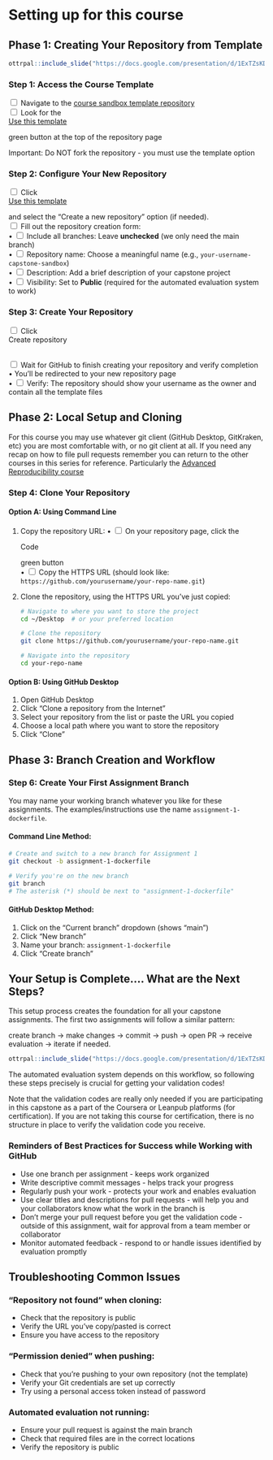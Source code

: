 # Setting up for this course

## Phase 1: Creating Your Repository from Template

```r
ottrpal::include_slide("https://docs.google.com/presentation/d/1ExTZsKDHKM0fIi0_tB80qd8cHvqjEDyNJp-OsnvZ19o/edit?slide=id.g360ed975019_0_188#slide=id.g360ed975019_0_188")
```

### Step 1: Access the Course Template

<input type="checkbox"> Navigate to the [course sandbox template repository](https://github.com/fhdsl/capstone-sandbox)<br/>
<input type="checkbox"> Look for the <div class = "github_button"> <a href="https://github.com/new?template_name=capstone-sandbox&template_owner=fhdsl"> Use this template</a></div> green button at the top of the repository page<br/>

::: {.notice}
Important: Do NOT fork the repository - you must use the template option
:::

### Step 2: Configure Your New Repository

<input type="checkbox"> Click <div class = "github_button"> <a href="https://github.com/new?template_name=capstone-sandbox&template_owner=fhdsl"> Use this template</a></div> and select the "Create a new repository" option (if needed).<br/>
<input type="checkbox"> Fill out the repository creation form:<br/>
  • <input type="checkbox"> Include all branches: Leave **unchecked** (we only need the main branch)<br/>
  • <input type="checkbox"> Repository name: Choose a meaningful name (e.g., `your-username-capstone-sandbox`)<br/>
  • <input type="checkbox"> Description: Add a brief description of your capstone project<br/>
  • <input type="checkbox"> Visibility: Set to **Public** (required for the automated evaluation system to work)<br/>


### Step 3: Create Your Repository

<input type="checkbox"> Click <div class = "github_button"> Create repository </div><br/>
<input type="checkbox"> Wait for GitHub to finish creating your repository and verify completion <br/>
  • You'll be redirected to your new repository page<br/>
  • <input type="checkbox"> Verify: The repository should show your username as the owner and contain all the template files<br/>

## Phase 2: Local Setup and Cloning

For this course you may use whatever git client (GitHub Desktop, GitKraken, etc) you are most comfortable with, or no git client at all.
If you need any recap on how to file pull requests remember you can return to the other courses in this series for reference. Particularly the [Advanced Reproducibility course](https://jhudatascience.org/Adv_Reproducibility_in_Cancer_Informatics/using-version-control-with-github.html)

### Step 4: Clone Your Repository {.tabset}

#### Option A: Using Command Line

1. Copy the repository URL:
   • <input type="checkbox"> On your repository page, click the <div class = "github_button"> Code </div> green button <br/>
   • <input type="checkbox"> Copy the HTTPS URL (should look like: `https://github.com/yourusername/your-repo-name.git`) <br/>

2. Clone the repository, using the HTTPS URL you've just copied:
   ```bash
   # Navigate to where you want to store the project
   cd ~/Desktop  # or your preferred location

   # Clone the repository
   git clone https://github.com/yourusername/your-repo-name.git

   # Navigate into the repository
   cd your-repo-name
   ```

#### Option B: Using GitHub Desktop

1. Open GitHub Desktop
2. Click "Clone a repository from the Internet"
3. Select your repository from the list or paste the URL you copied
4. Choose a local path where you want to store the repository
5. Click "Clone"

## Phase 3: Branch Creation and Workflow

### Step 6: Create Your First Assignment Branch

You may name your working branch whatever you like for these assignments. The examples/instructions use the name `assignment-1-dockerfile`.

#### Command Line Method:

```bash
# Create and switch to a new branch for Assignment 1
git checkout -b assignment-1-dockerfile

# Verify you're on the new branch
git branch
# The asterisk (*) should be next to "assignment-1-dockerfile"
```

#### GitHub Desktop Method:
1. Click on the "Current branch" dropdown (shows "main")
2. Click "New branch"
3. Name your branch: `assignment-1-dockerfile`
4. Click "Create branch"

## Your Setup is Complete.... What are the Next Steps?

This setup process creates the foundation for all your capstone assignments. The first two assignments will follow a similar pattern:

create branch → make changes → commit → push → open PR → receive evaluation → iterate if needed.

```r
ottrpal::include_slide("https://docs.google.com/presentation/d/1ExTZsKDHKM0fIi0_tB80qd8cHvqjEDyNJp-OsnvZ19o/edit?slide=id.g368818bb4f3_0_353#slide=id.g368818bb4f3_0_353")
```

The automated evaluation system depends on this workflow, so following these steps precisely is crucial for getting your validation codes!

Note that the validation codes are really only needed if you are participating in this capstone as a part of the Coursera or Leanpub platforms (for certification). If you are not taking this course for certification, there is no structure in place to verify the validation code you receive.


### Reminders of Best Practices for Success while Working with GitHub

- Use one branch per assignment - keeps work organized
- Write descriptive commit messages - helps track your progress
- Regularly push your work - protects your work and enables evaluation
- Use clear titles and descriptions for pull requests - will help you and your collaborators know what the work in the branch is
- Don't merge your pull request before you get the validation code - outside of this assignment, wait for approval from a team member or collaborator
- Monitor automated feedback - respond to or handle issues identified by evaluation promptly

## Troubleshooting Common Issues

### "Repository not found" when cloning:
- Check that the repository is public
- Verify the URL you've copy/pasted is correct
- Ensure you have access to the repository

### "Permission denied" when pushing:
- Check that you're pushing to your own repository (not the template)
- Verify your Git credentials are set up correctly
- Try using a personal access token instead of password

### Automated evaluation not running:
- Ensure your pull request is against the main branch
- Check that required files are in the correct locations
- Verify the repository is public
